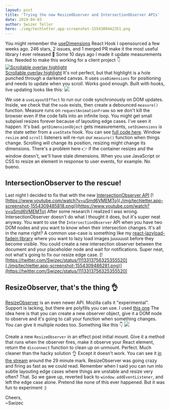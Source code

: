 ```yaml
---
layout: post
title: 'Trying the new ResizeObserver and IntersectionObserver APIs'
date: 2019-04-03
author: Swizec Teller
hero: ./img/techletter.app-screenshot-1554309442351.png
---
```

You might remember the [useDimensions](https://github.com/Swizec/useDimensions) React Hook I opensourced a few weeks ago. 246 stars, 2 issues, and 1 merged PR make it the most useful library I ever released 💪 Some 10 days ago I made it update measurements live. Needed to make this working for a client project 👇 [![Scrollable overlay highlight](https://i.imgur.com/8kYM6gu.gif)  
Scrollable overlay highlight](./img/8kYM6gu.gif) It's not perfect, but that highlight is a hole punched through a darkened canvas. It uses `useDimensions` for positioning and needs to update when you scroll. Works good enough. Built with hooks, live updating looks like this: [![](./img/techletter.app-screenshot-1554309442351.png)](https://carbon.now.sh/?bg=rgba(255,255,255,1)&t=seti&l=javascript&ds=true&wc=true&wa=true&pv=48px&ph=32px&ln=false&code=useLayoutEffect(()%20%3D%3E%20%7B%0A%20%20%20%20if%20(node)%20%7B%0A%20%20%20%20%20%20%20%20const%20measure%20%3D%20()%20%3D%3E%0A%20%20%20%20%20%20%20%20%20%20%20%20window.requestAnimationFrame(()%20%3D%3E%0A%20%20%20%20%20%20%20%20%20%20%20%20%20%20%20%20setDimensions(getDimensionObject(node))%0A%20%20%20%20%20%20%20%20%20%20%20%20)%3B%0A%20%20%20%20%20%20%20%20measure()%3B%0A%0A%20%20%20%20%20%20%20%20window.addEventListener(%22resize%22%2C%20measure)%3B%0A%20%20%20%20%20%20%20%20window.addEventListener(%22scroll%22%2C%20measure)%3B%0A%0A%20%20%20%20%20%20%20%20return%20()%20%3D%3E%20%7B%0A%20%20%20%20%20%20%20%20%20%20%20%20window.removeEventListener(%22resize%22%2C%20measure)%3B%0A%20%20%20%20%20%20%20%20%20%20%20%20window.removeEventListener(%22scroll%22%2C%20measure)%3B%0A%20%20%20%20%20%20%20%20%7D%3B%0A%20%20%20%20%7D%0A%7D%2C%20%5Bnode%5D)%3B%0A)



We use a `useLayoutEffect` to run our code synchronously on DOM updates. Inside, we check that the `node` exists, then create a debounced `measure()` function. Measure runs on `requestAnimationFrame` so we don't kill the browser even if the code falls into an infinite loop. You might get small subpixel resizes forever because of layouting edge cases. I've seen it happen. It's bad. `getDimensionObject` gets measurements, `setDimensions` is the state setter from a `useState` hook. You can see [full code here](https://github.com/Swizec/useDimensions/blob/master/src/index.js). Window `resize` and `scroll` listeners will re-run our `measure()` function when things change. Scrolling will change its position, resizing might change its dimensions. There's a problem here 👉 if the container resizes and the window doesn't, we'll have stale dimensions. When you use JavaScript or CSS to resize an element in response to user events, for example. No bueno.

## IntersectionObserver to the rescue!

Last night I decided to fix that with the new [IntersectionObserver API](https://developer.mozilla.org/en-US/docs/Web/API/Intersection_Observer_API) [![https://www.youtube.com/watch?v=uSmd6VMEMTo](./img/techletter.app-screenshot-1554309485818.png)](https://www.youtube.com/watch?v=uSmd6VMEMTo) After some research I realized I was wrong. IntersectionObserver doesn't do what I thought it does, but it's super neat anyway. You want to use the `IntersectionObserver` API when you have two DOM nodes and you want to know when their intersection changes. It's all in the name right? A common use-case is something like my [react-lazyload-fadein library](https://github.com/Swizec/react-lazyload-fadein) where you want to lazy load images juuuuust before they become visible. You could create a new intersection observer between the document and your placeholder node and wait for notifications. Super neat, not what's going to fix our resize edge case. [![https://twitter.com/Swizec/status/1113313756325355520](./img/techletter.app-screenshot-1554309486281.png)](https://twitter.com/Swizec/status/1113313756325355520)

## ResizeObserver, that's the thing 👌

[ResizeObserver](https://developer.mozilla.org/en-US/docs/Web/API/ResizeObserver) is an even newer API. Mozilla calls it "experimental". Support is lacking, but there are polyfills you can use. I used [this one](https://www.npmjs.com/package/resize-observer-polyfill) The idea here is that you can create a new observer object, give it a DOM node to observe and it's going to call your function when something changes. You can give it multiple nodes too. Something like this 👇 [![](./img/techletter.app-screenshot-1554309485677.png)](https://carbon.now.sh/?bg=rgba(255,255,255,1)&t=seti&l=javascript&ds=true&wc=true&wa=true&pv=48px&ph=32px&ln=false&code=function%20Observed()%20%7B%0A%20%20%20%20const%20ref%20%3D%20useRef()%3B%0A%20%20%20%20useEffect(()%20%3D%3E%20%7B%0A%20%20%20%20%20%20%20%20const%20ro%20%3D%20new%20ResizeObserver(entries%20%3D%3E%20%7B%0A%20%20%20%20%20%20%20%20%20%20%20%20const%20node%20%3D%20entries%5B0%5D.target%3B%0A%20%20%20%20%20%20%20%20%20%20%20%20%2F%2F%20do%20whatever%20with%20new%20size%0A%20%20%20%20%20%20%20%20%7D)%0A%20%20%20%20%20%20%20%20ro.observe(ref.current)%3B%0A%20%20%20%20%20%20%20%20return%20ro.disconnect%3B%0A%20%20%20%20%7D%2C%20%5B%5D)%0A%0A%20%20%20%20return%20%3Cdiv%20ref%3D%7Bref%7D%3E...%3C%2Fdiv%3E%0A%7D%0A)



Create a new `ResizeObserver` in an effect post initial mount. Give it a method that runs when the observer fires, make it observe your React element, return the `disconnect` function to clean up on unmount. Perfect. Much cleaner than the hacky solution 👌 Except it doesn't work. You can see it [in the stream](https://youtu.be/uSmd6VMEMTo?t=1756) around the 29 minute mark. ResizeObserver was going crazy and firing as fast as we could read. Remember when I said you can run into subtle layouting edge cases where things are unstable and resize very often? That. So we gave up, reverted back to `window.addEventListener`, and left the edge case alone. Pretend like none of this ever happened. But it was fun to experiment :)

Cheers,  
~Swizec